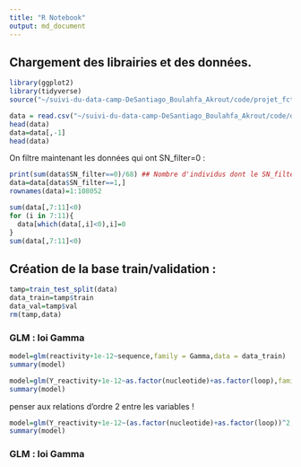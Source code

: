 ```yaml
---
title: "R Notebook"
output: md_document
---
```


## Chargement des librairies et des données.
```r
library(ggplot2)
library(tidyverse)
source("~/suivi-du-data-camp-DeSantiago_Boulahfa_Akrout/code/projet_fct.R")
```

```r
data = read.csv("~/suivi-du-data-camp-DeSantiago_Boulahfa_Akrout/code/data_train.csv")
head(data)
data=data[,-1]
head(data)
```


On filtre maintenant les données qui ont SN_filter=0 :

```r
print(sum(data$SN_filter==0)/68) ## Nombre d'individus dont le SN_filter=0
data=data[data$SN_filter==1,]
rownames(data)=1:108052
```

```r
sum(data[,7:11]<0)
for (i in 7:11){
  data[which(data[,i]<0),i]=0
} 
sum(data[,7:11]<0)
```

## Création de la base train/validation :

```r
tamp=train_test_split(data)
data_train=tamp$train
data_val=tamp$val
rm(tamp,data)
```


### GLM : loi Gamma

```r
model=glm(reactivity+1e-12~sequence,family = Gamma,data = data_train)
summary(model)
```


```r
model=glm(Y_reactivity+1e-12~as.factor(nucleotide)+as.factor(loop),family = Gamma)
summary(model)
```

penser aux relations d'ordre 2 entre les variables !

```r
model=glm(Y_reactivity+1e-12~(as.factor(nucleotide)+as.factor(loop))^2,family = Gamma)
summary(model)
```

### GLM : loi Gamma

